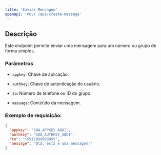 ```yaml
---
title: 'Enviar Mensagem'
openapi: 'POST /api/create-message'
---
```


## Descrição

Este endpoint permite enviar uma mensagem para um número ou grupo de forma simples.

### Parâmetros

* `appkey`: Chave de aplicação.

* `authkey`: Chave de autenticação do usuário.

* `to`: Número de telefone ou ID do grupo.

* `message`: Conteúdo da mensagem.

### Exemplo de requisição:

```json
{
  "appkey": "SUA_APPKEY_AQUI",
  "authkey": "SUA_AUTHKEY_AQUI",
  "to": "+5511999999999",
  "message": "Olá, esta é uma mensagem!"
}
```